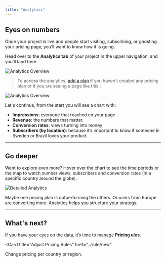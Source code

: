 ```yaml
---
title: "Analytics"
---
```


## Eyes on numbers

Once your project is live and people start visiting, subscribing, or ghosting your pricing page, you’ll want to know how it is going.

Head over to the **Analytics tab** of your project in the upper navigation, and you’ll land here:

![Analytics Overview](/imgs/analytics-page.png)

> To access the analytics, [add a plan](../plan/new) if you haven't created any pricing plan or if you are seeing a page like this :

![Analytics Overview](/imgs/projects-default.png)

Lat's continue, from the start you will see a chart with:
- **Impressions**: everyone that reached on your page
- **Revenue**: the numbers that matter.
- **Conversion rates**: views turning into money
- **Subscribers (by location)**: because it’s important to know if someone in Sweden or Brazil loves your product.

---

## Go deeper

Want to explore even more? Hover over the chart to see the time periods or the map to watch number views, subscribers and conversion rates (in a specific country around the globe).

![Detailed Analytics](/imgs/map-hover.png)

Maybe one pricing plan is outperforming the others. Or users from Europe are converting more. Analytics helps you structure your strategy.

---

## What's next?

If you have your eyes on the data, it’s time to manage **Pricing ules**.

<Card
  title="Adjust Pricing Rules"
  href="../rule/new"
>
  Change pricing per country or region.
</Card>
